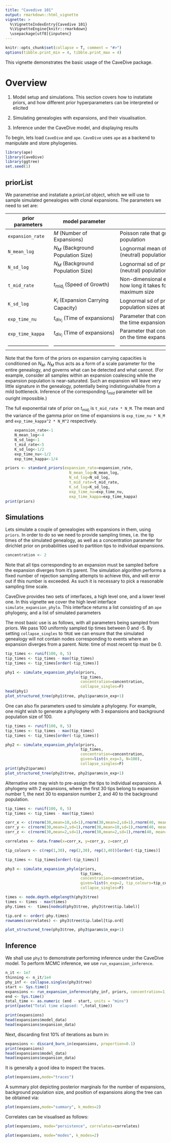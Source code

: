 ```yaml
---
title: "Cavedive 101"
output: rmarkdown::html_vignette
vignette: >
  %\VignetteIndexEntry{Cavedive 101}
  %\VignetteEngine{knitr::rmarkdown}
  \usepackage[utf8]{inputenc}
---
```


```r
knitr::opts_chunk$set(collapse = T, comment = "#>")
options(tibble.print_min = 4, tibble.print_max = 4)
```

This vignette demonstrates the basic usage of the CaveDive package.

# Overview

1. Model setup and simulations. This section covers how to instatiate priors, and how different prior hyperparameters can be interpreted or elicited

2. Simulating genealogies with expansions, and their visualisation.

3. Inference under the CaveDive model, and displaying results

To begin, lets load `CaveDive` and `ape`. `CaveDive` uses `ape` as a backend to manipulate and store phylogenies.

```r
library(ape)
library(CaveDive)
library(ggtree)
set.seed(1)
```

## priorList
We parametrise and instatiate a _priorList_ object, which we will use to sample simulated genealogies with clonal expansions. The parameters we need to set are:

| prior parameters       | model parameter                    | Intepretation                                                                   |
|------------------------|------------------------------------|---------------------------------------------------------------------------------|
|`expansion_rate`        | $M$ (Number of Expansions)         | Poisson rate that governs the number of expansions in a population              |
|`N_mean_log`            | $N_M$ (Background Population Size) | Lognormal mean of prior distribution on background (neutral) population         |
|`N_sd_log`              | $N_M$ (Background Population Size) | Lognormal sd of prior distribution on background (neutral) population           |
|`t_mid_rate`            | $t_{mid_i}$ (Speed of Growth)      | Non-dimensional exponential rate of prior distribution on how long it takes for an expansion to reach half its maximum size|
|`K_sd_log`              | $K_i$ (Expansion Carrying Capacity)| Lognormal sd of prior distribution on the maximum population sizes at which individual expansions saturate.|
|`exp_time_nu`           | $t_{div_i}$ (Time of expansions)   | Parameter that controls the mean of the gamma prior on the time expansions      |
|`exp_time_kappa`        | $t_{div_i}$ (Time of expansions)   | Parameter that controls the variance of the gamma prior on the time expansions  |
|------------------------|------------------------------------|---------------------------------------------------------------------------------|

Note that the form of the priors on expansion carrying capacities is conditioned on $N_M$. $N_M$ thus acts as a form of a scale parameter for the entire genealogy, and governs what can be detected and what cannot. (For example, consider all samples within an expansion coalescing while the expansion population is near-saturated. Such an expansion will leave very little signature in the genealogy, potentially being indistinguishable from a mild bottleneck. Inference of the corresponding $t_{mid}$ parameter will be ouright impossible.)

The full exponential rate of prior on $t_{mid_i}$ is `t_mid_rate * N_M`.
The mean and the variance of the gamma prior on time of expansions is `exp_time_nu * N_M` and `exp_time_kappa^2 * N_M^2` respectively.


```r
    expansion_rate<-1 
    N_mean_log<-4 
    N_sd_log<-1 
    t_mid_rate<-5
    K_sd_log<-1/2 
    exp_time_nu<-1/2
    exp_time_kappa<-1/4
```

```r
priors <- standard_priors(expansion_rate=expansion_rate, 
                            N_mean_log=N_mean_log, 
                            N_sd_log=N_sd_log, 
                            t_mid_rate=t_mid_rate, 
                            K_sd_log=K_sd_log, 
                            exp_time_nu=exp_time_nu, 
                            exp_time_kappa=exp_time_kappa)
print(priors)
```

## Simulations
Lets simulate a couple of genealogies with expansions in them, using `priors`. In order to do so we need to provide sampling times, i.e. the tip times of the simulated genealogy, as well as a concentration parameter for dirichlet prior on probabilities used to partition tips to individual expansions.

```r
concentration <- 2
```

Note that all tips corresponding to an expansion must be sampled before the expansion diverges from it's parent. The simulation algorithm performs a fixed number of rejection sampling attempts to achieve this, and will error out if this number is exceeded. As such it is necessary to pick a reasonable sampling time scale.

CaveDive provides two sets of interfaces, a high level one, and a lower level one. In this vignette we cover the high level interface `simulate_expansion_phylo`.
This interface returns a list consisting of an `ape` phylogeny, and a list of simulated parameters


The most basic use is as follows, with all parameters being sampled from priors. We pass 100 uniformly sampled tip times between 0 and -5. By setting `collapse_singles` to `TRUE` we can ensure that the simulated genealogy will not contain nodes corresponding to events where an expansion diverges from a parent. 
Note: time of most recent tip must be 0.
```r
tip_times <- runif(100, 0, 5)
tip_times <- tip_times - max(tip_times)
tip_times <- tip_times[order(-tip_times)]

phy1 <- simulate_expansion_phylo(priors, 
                                 tip_times, 
                                 concentration=concentration, 
                                 collapse_singles=F)
head(phy1)
plot_structured_tree(phy1$tree, phy1$params$n_exp+1)
```

One can also fix parameters used to simulate a phylogeny. For example, one might wish to generate a phylogeny with 3 expansions and background population size of 100.
```r
tip_times <- runif(100, 0, 5)
tip_times <- tip_times - max(tip_times)
tip_times <- tip_times[order(-tip_times)]

phy2 <- simulate_expansion_phylo(priors, 
                                 tip_times, 
                                 concentration=concentration, 
                                 given=list(n_exp=3, N=100), 
                                 collapse_singles=F)
print(phy2$params)
plot_structured_tree(phy2$tree, phy2$params$n_exp+1)
```

Alternative one may wish to pre-assign the tips to individual expansions. A phylogeny with 2 expansions, where the first 30 tips belong to expansion number 1, the next 30 to expansion number 2, and 40 to the background population.
```r
tip_times <- runif(100, 0, 5)
tip_times <- tip_times - max(tip_times)

corr_x <- c(rnorm(30,mean=10,sd=1),rnorm(30,mean=2,sd=1),rnorm(40, mean=2, sd=1))[order(-tip_times)]
corr_y <- c(rnorm(30,mean=2,sd=1),rnorm(30,mean=10,sd=1),rnorm(40, mean=2, sd=1))[order(-tip_times)]
corr_z <- c(rnorm(30,mean=2,sd=1),rnorm(30,mean=2,sd=1),rnorm(40, mean=10, sd=1))[order(-tip_times)]

correlates <- data.frame(x=corr_x, y=corr_y, z=corr_z)

tip_colours <- c(rep(1,30), rep(2,30), rep(3,40))[order(-tip_times)]

tip_times <- tip_times[order(-tip_times)]

phy3 <- simulate_expansion_phylo(priors, 
                                 tip_times, 
                                 concentration=concentration, 
                                 given=list(n_exp=2, tip_colours=tip_colours), 
                                 collapse_singles=F)

times <- node.depth.edgelength(phy3$tree)
times <- times - max(times)
phy.times <-  times[nodeid(phy3$tree, phy3$tree$tip.label)]

tip.ord <- order(-phy.times)
rownames(correlates) <- phy3$tree$tip.label[tip.ord] 

plot_structured_tree(phy3$tree, phy3$params$n_exp+1)
```

## Inference

We shall use `phy3` to demonstrate performing inference under the CaveDive model.
To perform MCMC inference, we use `run_expansion_inference`. 
```r
n_it <- 1e7
thinning <- n_it/1e4
phy_inf <- collapse.singles(phy3$tree)
start <- Sys.time()
expansions <- run_expansion_inference(phy_inf, priors, concentration=1, n_it=n_it, thinning=thinning) 
end <- Sys.time()
total_time <- as.numeric (end - start, units = "mins")
print(paste("Total time elapsed: ",total_time))
```

```r
print(expansions)
head(expansions$model_data)
head(expansions$expansion_data)
```

Next, discarding first 10% of iterations as burn in:
```r
expansions <- discard_burn_in(expansions, proportion=0.1)
print(expansions)
head(expansions$model_data)
head(expansions$expansion_data)
```

It is generally a good idea to inspect the traces.
```r
plot(expansions,mode="traces")
```

A summary plot depicting posterior marginals for the number of expansions, background population size, and position of expansions along the tree can be obtained via:
```r
plot(expansions,mode="summary", k_modes=2)
```

Correlates can be visualised as follows:
```r
plot(expansions, mode="persistence", correlates=correlates)
```

```r
plot(expansions, mode="modes", k_modes=2)
```